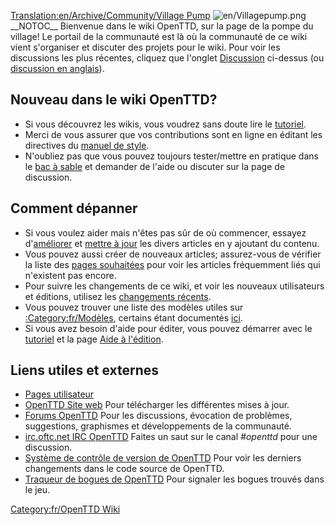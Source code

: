 [[Translation:en/Archive/Community/Village Pump]]
[[File:en/Villagepump.png|right]]
__NOTOC__
Bienvenue dans le wiki OpenTTD, sur la page de la pompe du village! Le portail de la communauté est là où la communauté de ce wiki vient s'organiser et discuter des projets pour le wiki. Pour voir les discussions les plus récentes, cliquez que l'onglet [[fr/Pompe du village|Discussion]] ci-dessus (ou [[en/Village Pump|discussion en anglais]]).


==Nouveau dans le wiki OpenTTD? == 
* Si vous découvrez les wikis, vous voudrez sans doute lire le [[fr/Tutoriel|tutoriel]].
* Merci de vous assurer que vos contributions sont en ligne en éditant les directives du [[fr/Main/Manuel de Style|manuel de style]].
* N'oubliez pas que vous pouvez toujours tester/mettre en pratique dans le [[fr/Bac à sable|bac à sable]] et demander de l'aide ou discuter sur la page de discussion.


==Comment dépanner==
* Si vous voulez aider mais n'êtes pas sûr de où commencer, essayez d'[[:Category:fr/Articles à completer|améliorer]] et [[:Category:fr/Articles depassés|mettre  à jour]] les divers articles en y ajoutant du contenu.
* Vous pouvez aussi créer de nouveaux articles; assurez-vous de vérifier la liste des [[en/Special/Wantedpages|pages souhaitées]] pour voir les articles fréquemment liés qui n'existent pas encore.
* Pour suivre les changements de ce wiki, et voir les nouveaux utilisateurs et éditions, utilisez les [[en/Special/RecentChanges|changements récents]].
* Vous pouvez trouver une liste des modèles utiles sur [[:Category:fr/Modèles]], certains étant documentés [[fr/Main/Modèles|ici]].
* Si vous avez besoin d'aide pour éditer, vous pouvez démarrer avec le [[fr/Tutoriel|tutoriel]] et la page [[fr/Aide d'édition|Aide à l'édition]].


== Liens utiles et externes ==
* [[:Category:fr/Utilisateurs|Pages utilisateur]]
* [http://www.openttd.org/ OpenTTD Site web] Pour télécharger les différentes mises à jour.
* [http://forum.openttd.org/ Forums OpenTTD] Pour les discussions, évocation de problèmes, suggestions, graphismes et développements de la communauté.
* [irc://irc.oftc.net/openttd irc.oftc.net IRC OpenTTD] Faites un saut sur le canal ''#openttd'' pour une discussion.
* [http://vcs.openttd.org/svn/ Système de contrôle de version de OpenTTD] Pour voir les derniers changements dans le code source de OpenTTD.
* [http://bugs.openttd.org/ Traqueur de bogues de OpenTTD] Pour signaler les bogues trouvés dans le jeu.

[[Category:fr/OpenTTD Wiki]]